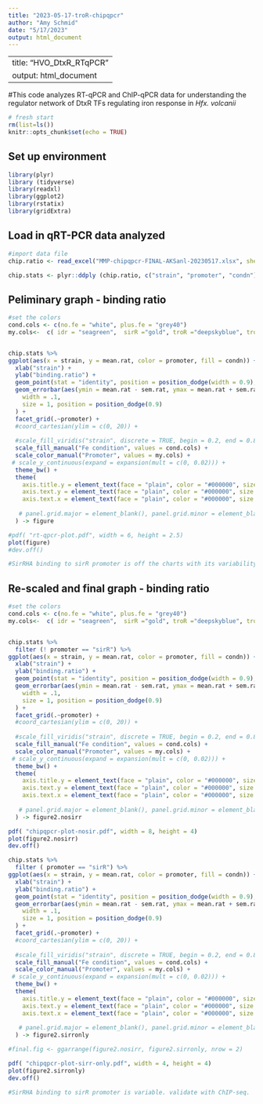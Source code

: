 ```yaml
---
title: "2023-05-17-troR-chipqpcr"
author: "Amy Schmid"
date: "5/17/2023"
output: html_document
---
```

---
title: "HVO_DtxR_RTqPCR"
output: html_document
---
#This code analyzes RT-qPCR and ChIP-qPCR data for understanding the regulator network of DtxR TFs regulating iron response in _Hfx. volcanii_
```r
# fresh start
rm(list=ls())
knitr::opts_chunk$set(echo = TRUE)
```

## Set up environment
```r
library(plyr)
library (tidyverse)
library(readxl)
library(ggplot2)
library(rstatix)
library(gridExtra)

```

## Load in qRT-PCR data analyzed
```r
#import data file
chip.ratio <- read_excel("MMP-chipqpcr-FINAL-AKSanl-20230517.xlsx", sheet = "troR-chipqpcr-rearr")

chip.stats <- plyr::ddply (chip.ratio, c("strain", "promoter", "condn"), summarise, mean.rat = mean (binding.ratio), sd.rat = sd(binding.ratio), sem.rat = (sd(binding.ratio))/sqrt(3))
```

## Peliminary graph - binding ratio
```r
#set the colors
cond.cols <- c(no.fe = "white", plus.fe = "grey40")
my.cols<-  c( idr = "seagreen",  sirR ="gold", troR ="deepskyblue", troRa = "cornflower blue", troRb = "blue" )


chip.stats %>% 
ggplot(aes(x = strain, y = mean.rat, color = promoter, fill = condn)) +
  xlab("strain") +
  ylab("binding.ratio") +
  geom_point(stat = "identity", position = position_dodge(width = 0.9), shape = 21, size = 3) +
  geom_errorbar(aes(ymin = mean.rat - sem.rat, ymax = mean.rat + sem.rat),
    width = .1,
    size = 1, position = position_dodge(0.9)
  ) +
  facet_grid(.~promoter) +
  #coord_cartesian(ylim = c(0, 20)) +
  
  #scale_fill_viridis("strain", discrete = TRUE, begin = 0.2, end = 0.8, direction = -1) +
  scale_fill_manual("Fe condition", values = cond.cols) +
  scale_color_manual("Promoter", values = my.cols) +
 # scale_y_continuous(expand = expansion(mult = c(0, 0.02))) +
  theme_bw() +
  theme(
    axis.title.y = element_text(face = "plain", color = "#000000", size = 14, angle = 90),
    axis.text.y = element_text(face = "plain", color = "#000000", size = 12, angle = 0),
    axis.text.x = element_text(face = "plain", color = "#000000", size = 12, angle = 45, hjust = 1)
    
   # panel.grid.major = element_blank(), panel.grid.minor = element_blank()
  ) -> figure

#pdf( "rt-qpcr-plot.pdf", width = 6, height = 2.5)
plot(figure)
#dev.off()

#SirRHA binding to sirR promoter is off the charts with its variability! need to separate this facet out and plot the others on a different axis scale. Only 1 BR says that binding is enriched for SirR binding to its own promoter - the other 2 data points are in the noise. 
```

## Re-scaled and final graph - binding ratio
```r
#set the colors
cond.cols <- c(no.fe = "white", plus.fe = "grey40")
my.cols<-  c( idr = "seagreen",  sirR ="gold", troR ="deepskyblue", troRa = "cornflower blue", troRb = "blue" )


chip.stats %>% 
  filter (! promoter == "sirR") %>%
ggplot(aes(x = strain, y = mean.rat, color = promoter, fill = condn)) +
  xlab("strain") +
  ylab("binding.ratio") +
  geom_point(stat = "identity", position = position_dodge(width = 0.9), shape = 21, size = 3) +
  geom_errorbar(aes(ymin = mean.rat - sem.rat, ymax = mean.rat + sem.rat),
    width = .1,
    size = 1, position = position_dodge(0.9)
  ) +
  facet_grid(.~promoter) +
  #coord_cartesian(ylim = c(0, 20)) +
  
  #scale_fill_viridis("strain", discrete = TRUE, begin = 0.2, end = 0.8, direction = -1) +
  scale_fill_manual("Fe condition", values = cond.cols) +
  scale_color_manual("Promoter", values = my.cols) +
 # scale_y_continuous(expand = expansion(mult = c(0, 0.02))) +
  theme_bw() +
  theme(
    axis.title.y = element_text(face = "plain", color = "#000000", size = 14, angle = 90),
    axis.text.y = element_text(face = "plain", color = "#000000", size = 12, angle = 0),
    axis.text.x = element_text(face = "plain", color = "#000000", size = 12, angle = 45, hjust = 1)
    
   # panel.grid.major = element_blank(), panel.grid.minor = element_blank()
  ) -> figure2.nosirr

pdf( "chipqpcr-plot-nosir.pdf", width = 8, height = 4)
plot(figure2.nosirr)
dev.off()

chip.stats %>% 
  filter ( promoter == "sirR") %>%
ggplot(aes(x = strain, y = mean.rat, color = promoter, fill = condn)) +
  xlab("strain") +
  ylab("binding.ratio") +
  geom_point(stat = "identity", position = position_dodge(width = 0.9), shape = 21, size = 3) +
  geom_errorbar(aes(ymin = mean.rat - sem.rat, ymax = mean.rat + sem.rat),
    width = .1,
    size = 1, position = position_dodge(0.9)
  ) +
  facet_grid(.~promoter) +
  #coord_cartesian(ylim = c(0, 20)) +
  
  #scale_fill_viridis("strain", discrete = TRUE, begin = 0.2, end = 0.8, direction = -1) +
  scale_fill_manual("Fe condition", values = cond.cols) +
  scale_color_manual("Promoter", values = my.cols) +
 # scale_y_continuous(expand = expansion(mult = c(0, 0.02))) +
  theme_bw() +
  theme(
    axis.title.y = element_text(face = "plain", color = "#000000", size = 14, angle = 90),
    axis.text.y = element_text(face = "plain", color = "#000000", size = 12, angle = 0),
    axis.text.x = element_text(face = "plain", color = "#000000", size = 12, angle = 45, hjust = 1)
    
   # panel.grid.major = element_blank(), panel.grid.minor = element_blank()
  ) -> figure2.sirronly

#final.fig <- ggarrange(figure2.nosirr, figure2.sirronly, nrow = 2)

pdf( "chipqpcr-plot-sirr-only.pdf", width = 4, height = 4)
plot(figure2.sirronly)
dev.off()

#SirRHA binding to sirR promoter is variable. validate with ChIP-seq. 
```
